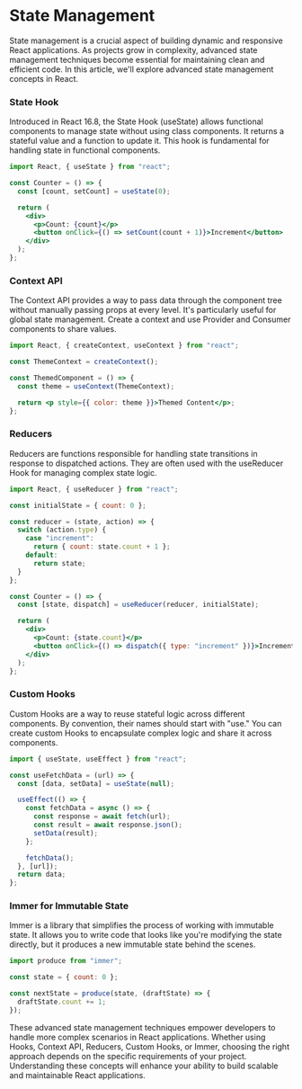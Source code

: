 
# State Management

State management is a crucial aspect of building dynamic and responsive React applications. As projects grow in complexity, advanced state management techniques become essential for maintaining clean and efficient code. In this article, we'll explore advanced state management concepts in React.

### State Hook

Introduced in React 16.8, the State Hook (useState) allows functional components to manage state without using class components. It returns a stateful value and a function to update it. This hook is fundamental for handling state in functional components.

```jsx
import React, { useState } from "react";

const Counter = () => {
  const [count, setCount] = useState(0);

  return (
    <div>
      <p>Count: {count}</p>
      <button onClick={() => setCount(count + 1)}>Increment</button>
    </div>
  );
};
```

### Context API

The Context API provides a way to pass data through the component tree without manually passing props at every level. It's particularly useful for global state management. Create a context and use Provider and Consumer components to share values.

```jsx
import React, { createContext, useContext } from "react";

const ThemeContext = createContext();

const ThemedComponent = () => {
  const theme = useContext(ThemeContext);

  return <p style={{ color: theme }}>Themed Content</p>;
};
```

### Reducers

Reducers are functions responsible for handling state transitions in response to dispatched actions. They are often used with the useReducer Hook for managing complex state logic.

```jsx
import React, { useReducer } from "react";

const initialState = { count: 0 };

const reducer = (state, action) => {
  switch (action.type) {
    case "increment":
      return { count: state.count + 1 };
    default:
      return state;
  }
};

const Counter = () => {
  const [state, dispatch] = useReducer(reducer, initialState);

  return (
    <div>
      <p>Count: {state.count}</p>
      <button onClick={() => dispatch({ type: "increment" })}>Increment</button>
    </div>
  );
};
```

### Custom Hooks

Custom Hooks are a way to reuse stateful logic across different
components. By convention, their names should start with "use." You can create custom
Hooks to encapsulate complex logic and share it across components.

```jsx
import { useState, useEffect } from "react";

const useFetchData = (url) => {
  const [data, setData] = useState(null);

  useEffect(() => {
    const fetchData = async () => {
      const response = await fetch(url);
      const result = await response.json();
      setData(result);
    };

    fetchData();
  }, [url]);
  return data;
};
```

### Immer for Immutable State

Immer is a library that simplifies the process of working with immutable state. It allows you to write code that looks like you're modifying the state directly, but it produces a new immutable state behind the scenes.

```jsx
import produce from "immer";

const state = { count: 0 };

const nextState = produce(state, (draftState) => {
  draftState.count += 1;
});
```

These advanced state management techniques empower developers to handle more complex scenarios in React applications. Whether using Hooks, Context API, Reducers, Custom Hooks, or Immer, choosing the right approach depends on the specific requirements of your project. Understanding these concepts will enhance your ability to build scalable and maintainable React applications.
